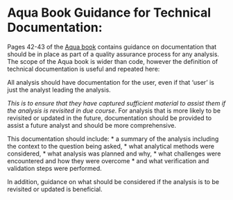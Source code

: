 # Aqua Book Guidance for Technical Documentation: {#aqua}
Pages 42-43 of the [Aqua book](https://www.gov.uk/government/publications/the-aqua-book-guidance-on-producing-quality-analysis-for-government) contains guidance on documentation that should be in place as part of a quality assurance process for any analysis. The scope of the Aqua book is wider than code, however the definition of technical documentation is useful and repeated here:

All analysis should have documentation for the user, even if that 'user' is just the analyst leading the analysis.

*This is to ensure that they have captured sufficient material to assist them if the analysis is revisited in due course*.
For analysis that is more likely to be revisited or updated in the future, documentation should be provided to assist a future analyst and should be more comprehensive.

This documentation should include:
* a summary of the analysis including the context to the question being asked,
* what analytical methods were considered,
* what analysis was planned and why,
* what challenges were encountered and how they were overcome
* and what verification and validation
steps were performed.

In addition, guidance on what should be considered if the analysis is to be revisited or updated is beneficial.
